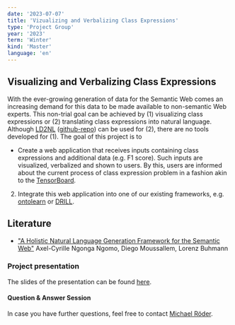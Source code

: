 ```yaml
---
date: '2023-07-07'
title: 'Vizualizing and Verbalizing Class Expressions'
type: 'Project Group'
year: '2023'
term: 'Winter'
kind: 'Master'
language: 'en'
---
```


## Visualizing and Verbalizing Class Expressions

With the ever-growing generation of data for the Semantic Web comes an increasing demand for this data to be made available to non-semantic Web experts.
This non-trial goal can be achieved by (1) visualizing class expressions or (2) translating class expressions into natural language.
Although [LD2NL](https://arxiv.org/pdf/1911.01248.pdf) ([github-repo](https://github.com/dice-group/LD2NL)) can be used for (2), there are no tools developed for (1).
The goal of this project is to 
+ Create a web application that receives inputs containing class expressions and additional data (e.g. F1 score). 
Such inputs are visualized, verbalized and shown to users. By this, users are informed about the current process of class expression problem in a fashion akin to the [TensorBoard](https://www.tensorflow.org/tensorboard).

2. Integrate this web application into one of our existing frameworks, e.g. [ontolearn](https://github.com/dice-group/Ontolearn) or [DRILL](https://github.com/dice-group/DRILL).


## Literature
* ["A Holistic Natural Language Generation Framework for the Semantic Web"](https://arxiv.org/abs/1911.01248) Axel-Cyrille Ngonga Ngomo, Diego Moussallem, Lorenz Buhmann


### Project presentation

The slides of the presentation can be found <a href="https://hobbitdata.informatik.uni-leipzig.de/teaching/projectgroups/SoSe2023/VizO-PG.pdf">here</a>.

#### Question & Answer Session

In case you have further questions, feel free to contact [Michael Röder](https://dice-research.org/MichaelRoeder).

